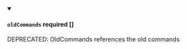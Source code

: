
<details className="config-field" data-expandable="false" open>
<summary>

#### `oldCommands` <span class="config-field-required" data-required="false">required</span> <span class="config-field-type">[]</span> <span class="config-field-default"></span>

DEPRECATED: OldCommands references the old commands

</summary>



</details>
